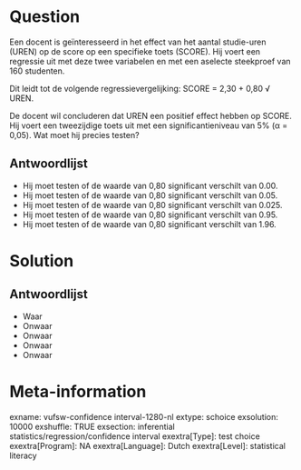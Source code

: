 Question
========
Een docent is geïnteresseerd in het effect van het aantal studie-uren (UREN) op de score op een specifieke toets (SCORE). Hij voert een regressie uit met deze twee variabelen en met een aselecte steekproef van 160 studenten.  
  
Dit leidt tot de volgende regressievergelijking: SCORE = 2,30 + 0,80 √ UREN.  
  
De docent wil concluderen dat UREN een positief effect hebben op SCORE. Hij voert een tweezijdige toets uit met een significantieniveau van 5% (α = 0,05). Wat moet hij precies testen?

Antwoordlijst
----------
* Hij moet testen of de waarde van 0,80 significant verschilt van 0.00.
* Hij moet testen of de waarde van 0,80 significant verschilt van 0.05.
* Hij moet testen of de waarde van 0,80 significant verschilt van 0.025.
* Hij moet testen of de waarde van 0,80 significant verschilt van 0.95.
* Hij moet testen of de waarde van 0,80 significant verschilt van 1.96.

Solution
========

Antwoordlijst
----------
* Waar
* Onwaar
* Onwaar
* Onwaar
* Onwaar

Meta-information
================
exname: vufsw-confidence interval-1280-nl
extype: schoice
exsolution: 10000
exshuffle: TRUE
exsection: inferential statistics/regression/confidence interval
exextra[Type]: test choice
exextra[Program]: NA
exextra[Language]: Dutch
exextra[Level]: statistical literacy

